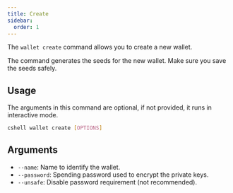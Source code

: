 ```yaml
---
title: Create
sidebar:
  order: 1
---
```



The `wallet create` command allows you to create a new wallet.

<Aside type="caution">
The command generates the seeds for the new wallet. Make sure you save the seeds safely.
</Aside>

## Usage

The arguments in this command are optional, if not provided, it runs in interactive mode.

```bash
cshell wallet create [OPTIONS]
```

## Arguments

- `--name`: Name to identify the wallet.
- `--password`: Spending password used to encrypt the private keys.
- `--unsafe`: Disable password requirement (not recommended).

